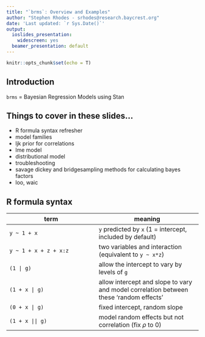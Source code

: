 ```yaml
---
title: "`brms`: Overview and Examples"
author: "Stephen Rhodes - srhodes@research.baycrest.org"
date: 'Last updated: `r Sys.Date()`'
output:
  ioslides_presentation:
    widescreen: yes
  beamer_presentation: default
---
```


```r
knitr::opts_chunk$set(echo = T)
```

## Introduction

`brms` = Bayesian Regression Models using Stan


## Things to cover in these slides...

- R formula syntax refresher
- model families
- ljk prior for correlations
- lme model
- distributional model
- troubleshooting
- savage dickey and bridgesampling methods for calculating bayes factors
- loo, waic

## R formula syntax

|  term  | meaning | 
| ------ | ------- |
| `y ~ 1 + x` | `y` predicted by `x` (1 = intercept, included by default) |
| `y ~ 1 + x + z + x:z` | two variables and interaction (equivalent to `y ~ x*z`) | 
| `(1 | g)` | allow the intercept to vary by levels of `g` | 
| `(1 + x | g)` | allow intercept and slope to vary and model correlation between these 'random effects' |
| `(0 + x | g)` | fixed intercept, random slope |
| `(1 + x || g)` | model random effects but not correlation (fix $\rho$ to 0) |



